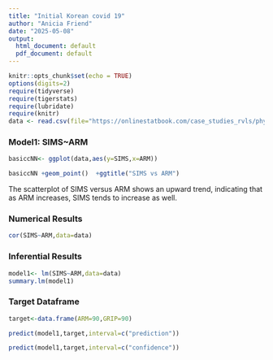 ```yaml
---
title: "Initial Korean covid 19"
author: "Anicia Friend"
date: "2025-05-08"
output: 
  html_document: default
  pdf_document: default
---
```



```r
knitr::opts_chunk$set(echo = TRUE)
options(digits=2)
require(tidyverse)
require(tigerstats)
require(lubridate)
require(knitr)
data <- read.csv(file="https://onlinestatbook.com/case_studies_rvls/physical_strength/data.txt",sep="",header=TRUE)  
```

### Model1: SIMS~ARM

```r
basiccNN<- ggplot(data,aes(y=SIMS,x=ARM))
```


```r
basiccNN +geom_point()  +ggtitle("SIMS vs ARM")
```

The scatterplot of SIMS versus ARM shows an upward trend, indicating that as ARM increases, SIMS tends to increase as well.  

### Numerical Results

```r
cor(SIMS~ARM,data=data)
```

### Inferential Results

```r
model1<- lm(SIMS~ARM,data=data)
summary.lm(model1)
```

### Target Dataframe

```r
target<-data.frame(ARM=90,GRIP=90)
```

```r
predict(model1,target,interval=c("prediction"))
```


```r
predict(model1,target,interval=c("confidence"))
```





